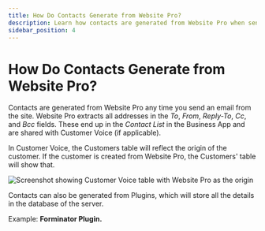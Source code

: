 ```yaml
---
title: How Do Contacts Generate from Website Pro?
description: Learn how contacts are generated from Website Pro when sending emails, and how they appear in your Contact List and Customer Voice.
sidebar_position: 4
---
```


# How Do Contacts Generate from Website Pro?

Contacts are generated from Website Pro any time you send an email from the site. Website Pro extracts all addresses in the *To*, *From*, *Reply-To*, *Cc*, and *Bcc* fields. These end up in the *Contact List* in the Business App and are shared with Customer Voice (if applicable).  

In Customer Voice, the Customers table will reflect the origin of the customer. If the customer is created from Website Pro, the Customers' table will show that. 

![Screenshot showing Customer Voice table with Website Pro as the origin](./img/website/contacts-generate-website-pro.png)

Contacts can also be generated from Plugins, which will store all the details in the database of the server. 

Example: **Forminator Plugin.**